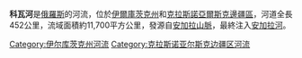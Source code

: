 '''科瓦河'''是[[俄羅斯|俄羅斯]]的河流，位於[[伊爾庫茨克州|伊爾庫茨克州]]和[[克拉斯諾亞爾斯克邊疆區|克拉斯諾亞爾斯克邊疆區]]，河道全長452公里，流域面積約11,700平方公里，發源自[[安加拉山脈|安加拉山脈]]，最終注入[[安加拉河|安加拉河]]。

{{Russia-geo-stub}}

[[Category:伊尔库茨克州河流|Category:伊尔库茨克州河流]]
[[Category:克拉斯诺亚尔斯克边疆区河流|Category:克拉斯诺亚尔斯克边疆区河流]]
